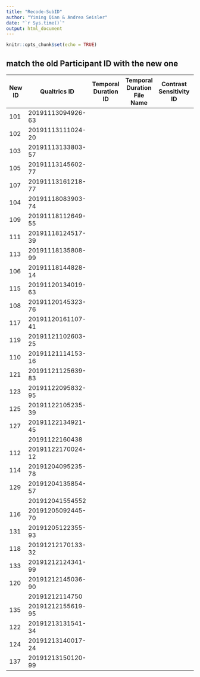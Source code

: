 ```yaml
---
title: "Recode-SubID"
author: "Yiming Qian & Andrea Seisler"
date: "`r Sys.time()`"
output: html_document
---
```


```r
knitr::opts_chunk$set(echo = TRUE)
```

## match the old Participant ID with the new one

| New ID | Qualtrics ID | Temporal Duration ID | Temporal Duration File Name | Contrast Sensitivity ID | Contrast Sensitivity File Name |
|---|---|---|---|---|---|
|101| 20191113094926-63 ||||
|102| 20191113111024-20 ||||
|103| 20191113133803-57 ||||
|105| 20191113145602-77 ||||
|107| 20191113161218-77 ||||
|104| 20191118083903-74 ||||
|109| 20191118112649-55 ||||
|111| 20191118124517-39 ||||
|113| 20191118135808-99 ||||
|106| 20191118144828-14 ||||
|115| 20191120134019-63 ||||
|108| 20191120145323-76 ||||
|117| 20191120161107-41 ||||
|119| 20191121102603-25 ||||
|110| 20191121114153-16 ||||
|121| 20191121125639-83 ||||
|123| 20191122095832-95 ||||
|125| 20191122105235-39 ||||
|127| 20191122134921-45 ||||
|| 20191122160438 ||||
|112| 20191122170024-12 ||||
|114| 20191204095235-78 ||||
|129| 20191204135854-57 ||||
|| 201912041554552 ||||
|116| 20191205092445-70 ||||
|131| 20191205122355-93 ||||
|118| 20191212170133-32 ||||
|133| 20191212124341-99 ||||
|120| 20191212145036-90 ||||
|| 20191212114750 ||||
|135| 20191212155619-95 ||||
|122| 20191213131541-34 ||||
|124| 20191213140017-24 ||||
|137| 20191213150120-99 ||||